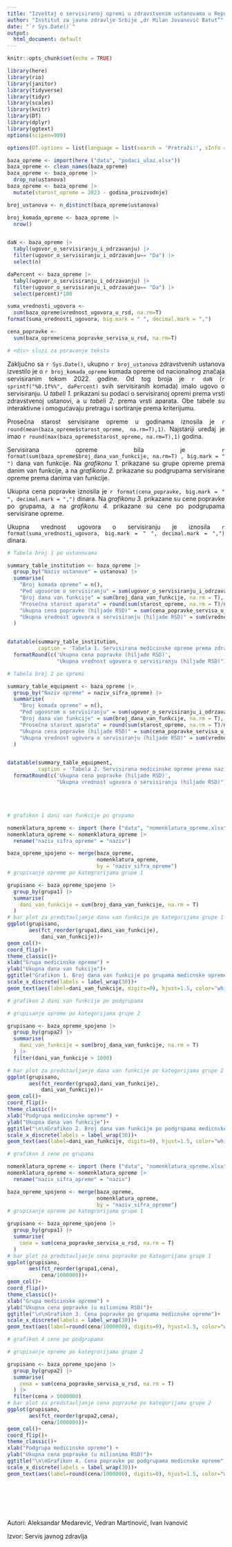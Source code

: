 ---
title: "Izveštaj o servisiranoj opremi u zdravstvenim ustanovama u Republici Srbiji"
author: "Institut za javno zdravlje Srbije „dr Milan Jovanović Batut”"
date: "`r Sys.Date()`"
output:
  html_document: default
---

```{r setup, include=FALSE}
knitr::opts_chunk$set(echo = TRUE)
```

```{r include=FALSE}
library(here)
library(rio)
library(janitor)
library(tidyverse)
library(tidyr)
library(scales)
library(knitr)
library(DT)
library(dplyr)
library(ggtext)
options(scipen=999)

options(DT.options = list(language = list(search = 'Pretraži:', sInfo = "Prikaži _START_ to _END_ od _TOTAL_ zapisa", sLengthMenu="Prikaži _MENU_ zapisa", paginate = list(previous = 'Prethodna', `next` = 'Sledeća'))))

baza_opreme <- import(here ("data", "podaci_ulaz.xlsx"))
baza_opreme <- clean_names(baza_opreme)
baza_opreme <- baza_opreme |>
  drop_na(ustanova)
baza_opreme <- baza_opreme |> 
  mutate(starost_opreme = 2023 - godina_proizvodnje)

broj_ustanova <- n_distinct(baza_opreme$ustanova)

broj_komada_opreme <- baza_opreme |> 
  nrow()


daN <- baza_opreme |> 
  tabyl(ugovor_o_servisiranju_i_odrzavanju) |> 
  filter(ugovor_o_servisiranju_i_odrzavanju== "Da") |> 
  select(n)

daPercent <- baza_opreme |> 
  tabyl(ugovor_o_servisiranju_i_odrzavanju) |> 
  filter(ugovor_o_servisiranju_i_odrzavanju== "Da") |> 
  select(percent)*100

suma_vrednosti_ugovora <- 
  sum(baza_opreme$vrednost_ugovora_u_rsd, na.rm=T)
format(suma_vrednosti_ugovora, big.mark = " ", decimal.mark = ",")

cena_popravke <- 
  sum(baza_opreme$cena_popravke_servisa_u_rsd, na.rm=T)

# <div> sluzi za poravanje teksta
```


<div  style= "text-align: justify">

Zaključno sa `r Sys.Date()`, ukupno `r broj_ustanova` zdravstvenih ustanova izvestilo je o `r broj_komada_opreme` komada opreme od nacionalnog značaja servisiranim tokom 2022. godine. Od tog broja je `r daN` (`r sprintf("%0.1f%%", daPercent)` svih servisiranih komada) imalo ugovo o servisiranju. U *tabeli 1.* prikazani su podaci o servisiranoj opremi prema vrsti zdravstvenoj ustanovi, a u *tabeli 2.* prema vrsti aparata. Obe tabele su interaktivne i omogućavaju pretragu i sortiranje prema kriterijumu.

Prosečna starost servisirane opreme u godinama iznosila je `r round(mean(baza_opreme$starost_opreme, na.rm=T),1)`. Najstariji uređaj je imao `r round(max(baza_opreme$starost_opreme, na.rm=T),1)` godina.

Servisirana opreme bila je `r format(sum(baza_opreme$broj_dana_van_funkcije, na.rm=T) , big.mark = " ")` dana van funkcije. Na *grafikonu 1.* prikazane su grupe opreme prema danim van funkcije, a na *grafikonu 2.* prikazane su podgrupama servisirane opreme prema danima van funkcije.

Ukupna cena popravke iznosila je `r format(cena_popravke, big.mark = " ", decimal.mark = ",")` dinara. Na *grafikonu 3.* prikazane su cene popravke po grupama, a na *grafikonu 4.* prikazane su cene po podgrupama servisirane opreme.

Ukupna vrednost ugovora o servisiranju je iznosila `r format(suma_vrednosti_ugovora, big.mark = " ", decimal.mark = ",")` dinara.

</div>

```{r echo=FALSE}
# Tabela broj 1 po ustanovama

summary_table_institution <- baza_opreme |> 
  group_by("Naziv ustanove" = ustanova) |> 
  summarise(
    "Broj komada opreme" = n(),
    "Pod ugovorom o servisiranju" = sum(ugovor_o_servisiranju_i_odrzavanju == "Da"),
    "Broj dana van funkcije" = sum(broj_dana_van_funkcije, na.rm = T),
    "Prosečna starost aparata" = round(sum(starost_opreme, na.rm = T)/n(),1),
    "Ukupna cena popravke (hiljade RSD)" = sum(cena_popravke_servisa_u_rsd/1000, na.rm = T),
    "Ukupna vrednost ugovora o servisiranju (hiljade RSD)" = sum(vrednost_ugovora_u_rsd/1000, na.rm = T)
  )


datatable(summary_table_institution, 
          caption = 'Tabela 1. Servisirana medicinske opreme prema zdravstvenoj ustanovi') |> 
  formatRound(c('Ukupna cena popravke (hiljade RSD)',
                "Ukupna vrednost ugovora o servisiranju (hiljade RSD)"), digits = 0)
```

```{r echo=FALSE}
# Tabela broj 2 po opremi

summary_table_equipment <- baza_opreme |> 
  group_by("Naziv opreme" = naziv_sifra_opreme) |> 
  summarise(
    "Broj komada opreme" = n(),
    "Pod ugovorom o servisiranju" = sum(ugovor_o_servisiranju_i_odrzavanju == "Da"),
    "Broj dana van funkcije" = sum(broj_dana_van_funkcije, na.rm = T),
    "Prosečna starost aparata" = round(sum(starost_opreme, na.rm = T)/n(),1),
    "Ukupna cena popravke (hiljade RSD)" = sum(cena_popravke_servisa_u_rsd/1000, na.rm = T),
    "Ukupna vrednost ugovora o servisiranju (hiljade RSD)" = sum(vrednost_ugovora_u_rsd/1000, na.rm = T)
  )


datatable(summary_table_equipment, 
          caption = 'Tabela 2. Servisirana medicinske opreme prema nazivu opreme') |> 
  formatRound(c('Ukupna cena popravke (hiljade RSD)',
                "Ukupna vrednost ugovora o servisiranju (hiljade RSD)"), digits = 0)
```
<br><br>
```{r echo=FALSE, message=FALSE, warning=FALSE}

# grafikon 1 dani van funkcije po grupama

nomenklatura_opreme <- import (here ("data", "nomenklatura_opreme.xlsx"))
nomenklatura_opreme <- nomenklatura_opreme |> 
  rename("naziv_sifra_opreme" = "naziv")

baza_opreme_spojeno <- merge(baza_opreme,
                             nomenklatura_opreme,
                             by = "naziv_sifra_opreme")
# grupisanje opreme po kategrorijama grupe 1

grupisano <- baza_opreme_spojeno |> 
  group_by(grupa1) |> 
  summarise(
    dani_van_funkcije = sum(broj_dana_van_funkcije, na.rm = T)
  )
# bar plot za predstavljanje dana van funkcije po kategorijama grupe 1
ggplot(grupisano, 
       aes(fct_reorder(grupa1,dani_van_funkcije), 
           dani_van_funkcije))+
geom_col()+
coord_flip()+
theme_classic()+
xlab("Grupa medicinske opreme") +
ylab("Ukupna dana van fukcije")+
ggtitle("Grafikon 1. Broj dana van funkcije po grupama medicnske opreme")+
scale_x_discrete(labels = label_wrap(30))+
geom_text(aes(label=dani_van_funkcije, digits=0), hjust=1.5, color="white", size=3.5)

# grafikon 2 dani van funkcije po podgrupama

# grupisanje opreme po kategorijama grupe 2

grupisano <- baza_opreme_spojeno |> 
  group_by(grupa2) |> 
  summarise(
    dani_van_funkcije = sum(broj_dana_van_funkcije, na.rm = T)
  ) |> 
  filter(dani_van_funkcije > 1000)

# bar plot za predstavljanje dana van funkcije po kategorijama grupe 2
ggplot(grupisano, 
       aes(fct_reorder(grupa2,dani_van_funkcije), 
           dani_van_funkcije))+
geom_col()+
coord_flip()+
theme_classic()+
xlab("Podgrupa medicinske opreme") +
ylab("Ukupna dana van funkcije")+
ggtitle("\n\nGrafikon 2. Broj dana van funkcije po podgrupama medicnske opreme", subtitle = "Prikazane podgrupe sa više od 1000 dana van funkcije")+
scale_x_discrete(labels = label_wrap(30))+
geom_text(aes(label=dani_van_funkcije, digits=0), hjust=1.5, color="white", size=3.5)
```


```{r echo=FALSE, message=FALSE, warning=FALSE}

# grafikon 3 cene po grupama

nomenklatura_opreme <- import (here ("data", "nomenklatura_opreme.xlsx"))
nomenklatura_opreme <- nomenklatura_opreme |> 
  rename("naziv_sifra_opreme" = "naziv")

baza_opreme_spojeno <- merge(baza_opreme,
                             nomenklatura_opreme,
                             by = "naziv_sifra_opreme")
# grupisanje opreme po kategrorijama grupe 1

grupisano <- baza_opreme_spojeno |> 
  group_by(grupa1) |> 
  summarise(
    cena = sum(cena_popravke_servisa_u_rsd, na.rm = T)
  )
# bar plot za predstavljanje cena popravke po kategorijama grupe 1
ggplot(grupisano, 
       aes(fct_reorder(grupa1,cena), 
           cena/1000000))+
geom_col()+
coord_flip()+
theme_classic()+
xlab("Grupa medicinske opreme") +
ylab("Ukupna cena popravke (u milionima RSD)")+
ggtitle("\n\nGrafikon 3. Cena popravke po grupama medicnske opreme")+
scale_x_discrete(labels = label_wrap(30))+
geom_text(aes(label=round(cena/1000000), digits=0), hjust=1.5, color="white", size=3.5)

# grafikon 4 cene po podgrupama

# grupisanje opreme po kategrorijama grupe 2

grupisano <- baza_opreme_spojeno |> 
  group_by(grupa2) |> 
  summarise(
    cena = sum(cena_popravke_servisa_u_rsd, na.rm = T)
  ) |> 
  filter(cena > 5000000)
# bar plot za predstavljanje cena popravke po kategorijama grupe 2
ggplot(grupisano, 
       aes(fct_reorder(grupa2,cena), 
           cena/1000000))+
geom_col()+
coord_flip()+
theme_classic()+
xlab("Podgrupa medicinske opreme") +
ylab("Ukupna cena popravke (u milionima RSD)")+
ggtitle("\n\nGrafikon 4. Cena popravke po podgrupama medicnske opreme", subtitle = "Prikazane podgrupe sa cenom popravke većom od pet miliona RSD")+
scale_x_discrete(labels = label_wrap(30))+
geom_text(aes(label=round(cena/1000000), digits=0), hjust=1.5, color="white", size=3.5)
```
</br>
</br>
</br>
</br>
    <footer>
        <p>Autori: Aleksandar Medarević, Vedran Martinović, Ivan Ivanović</p>
        <p>Izvor: Servis javnog zdravlja</p>
    </footer>